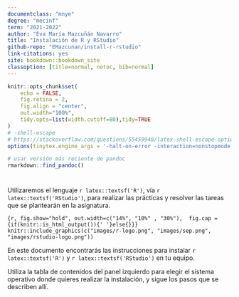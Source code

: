 ```yaml
---
documentclass: "mnye"
degree: "mecinf"
term: "2021-2022"
author: "Eva María Mazcuñán Navarro"
title: "Instalación de R y RStudio"
github-repo: "EMazcunan/install-r-rstudio"
link-citations: yes
site: bookdown::bookdown_site
classoption: [title=normal, notoc, bib=normal]
---
```


```r
knitr::opts_chunk$set(
    echo = FALSE, 
    fig.retina = 2,
    fig.align = "center",
    out.width="100%",
    tidy.opts=list(width.cutoff=80),tidy=TRUE
)
# -shell-escape
# https://stackoverflow.com/questions/55459948/latex-shell-escape-options-in-yaml-header-dont-use?noredirect=1#comment97651281_55459948
options(tinytex.engine_args = '-halt-on-error -interaction=nonstopmode -shell-escape') 

# usar versión más reciente de pandoc
rmarkdown::find_pandoc()
```

#  {.unlisted .unnumbered}


Utilizaremos el lenguaje `r latex::textsf('R')`, vía `r latex::textsf('RStudio')`, para realizar las prácticas y resolver las tareas que se plantearán en la asignatura.


```{r, fig.show="hold", out.width=c("14%", "10%" , "30%"),  fig.cap ={if(knitr::is_html_output()){' '}else{}}}
knitr::include_graphics(c("images/r-logo.png", "images/sep.png", "images/rstudio-logo.png"))
```


En este documento encontrarás las instrucciones para instalar `r latex::textsf('R')` y `r latex::textsf('RStudio')` en tu equipo.

Utiliza la tabla de contenidos del panel izquierdo para elegir el sistema operativo donde quieres realizar la instalación, y sigue los pasos que se describen allí.
